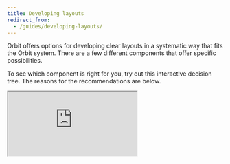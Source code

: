 ```yaml
---
title: Developing layouts
redirect_from:
  - /guides/developing-layouts/
---
```


Orbit offers options for developing clear layouts in a systematic way that fits the Orbit system.
There are a few different components that offer specific possibilities.

To see which component is right for you, try out this interactive decision tree.
The reasons for the recommendations are below.

<iframe
  title="Interactive decision tree for layout components"
  style={{ border: "1px solid rgba(0, 0, 0, 0.1)", width: "700px", height: "350px" }}
  src="https://www.figma.com/embed?embed_host=share&amp;url=https%3A%2F%2Fwww.figma.com%2Fproto%2FA90hZFLfuo4C69QvApNuRw%2FLayout-component-guide%3Fnode-id%3D1%253A179%26scaling%3Dmin-zoom"
  allowFullScreen
/>

Each of the five basic layout components has specific cases where it's used:

| Component | Use cases                                                                                                                                                                                                                                                                                                                                                            |
| --------- | -------------------------------------------------------------------------------------------------------------------------------------------------------------------------------------------------------------------------------------------------------------------------------------------------------------------------------------------------------------------- |
| Layout    | Fixed page layouts                                                                                                                                                                                                                                                                                                                                                   |
| Grid      | General screen layout (including modals)                                                                                                                                                                                                                                                                                                                             |
| Box       | Component layout, positioning,spacing, visual style (universal building block for layouts)                                                                                                                                                                                                                                                                           |
| Stack     | For single-direction groups of components <ul><li>Adds space between elements horizontally **_or_** vertically</li><li>Can be a column</li><li>Container can be inline</li><li>Offers more options for each direction (between & around in justify and stretch in align)</li><li>More flex options: shrink, grow, basis</li><li>Option for wrap or no wrap</li></ul> |
| Inline    | For groups of components that could go in both directions<ul><li>Adds space between elements horizontally **_and_** vertically</li><li>Can't force a column</li><li>Container can't be inline (onlycontents)</li><li>Always wraps</li></ul>                                                                                                                          |

## Components

### Page layout

For laying out everything on a screen there are two basic options:

- [Layout](/components/layout/layout/)
- [Grid](/components/layout/grid/)

The Layout component offers three basic options for columns.
These can be slightly customized in terms of when they appear.
But the basic format is set.

Grids offer more flexibility in laying out your screens.
It lets you set up rows and columns for your screens
that can change based on screen size and media queries.
There are many more options that you have to set.

### Building block

To build your screens, Orbit offers the basic building block of a [box](/components/layout/box/).

It provides a range of options on **position**, **layout**, **spacing**, and **visuals**.
Use it within your page layout to get your components exactly where you want them.

The many options available offer you freedom for your layouts.
But it also means you have more things you need to set.

Boxes work well for positioning and providing spacing
for both individual and groups of components.

### Groups of components

In addition to boxes,
there are two components that offer consistent **spacing** for groups of components:

- [Stack](/components/layout/stack/)
- [Inline](/components/layout/inline/)

Stacks work when you want to focus on a group of components laid out in a single direction.
The direction can be either horizontal or vertical
and there are lots of options for how the components will fit into the space.
In all cases, there will be consistent spacing in a single direction.

Inline components give you consistent spacing both horizontally and vertically.
They work for sets of components that might span multiple lines.
There are fewer options for fitting the components into the space,
but there is consistent spacing in two directions.
